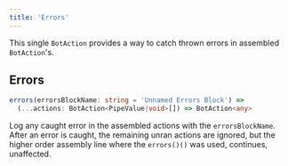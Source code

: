 ---
title: 'Errors'
---

This single `BotAction` provides a way to catch thrown errors in assembled `BotAction`'s. 

## Errors
```typescript
errors(errorsBlockName: string = 'Unnamed Errors Block') => 
  (...actions: BotAction<PipeValue|void>[]) => BotAction<any>
```
Log any caught error in the assembled actions with the `errorsBlockName`. After an error is caught, the remaining unran actions are ignored, but the higher order assembly line where the `errors()()` was used, continues, unaffected.